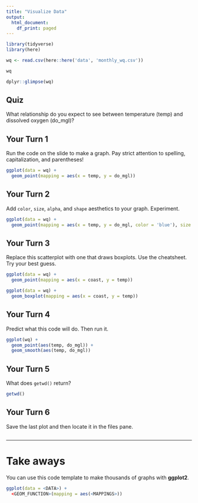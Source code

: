 ```yaml
---
title: "Visualize Data"
output:
  html_document:
    df_print: paged
---
```


<!-- This file was adapted from the orignal work at https://github.com/rstudio/master-the-tidyverse by RStudio. -->

```r
library(tidyverse)
library(here)
```


```r
wq <- read.csv(here::here('data', 'monthly_wq.csv')) 

wq

dplyr::glimpse(wq)
```

## Quiz

What relationship do you expect to see between temperature (temp) and dissolved oxygen (do_mgl)?

## Your Turn 1

Run the code on the slide to make a graph. Pay strict attention to spelling, capitalization, and parentheses!

```r
ggplot(data = wq) +
  geom_point(mapping = aes(x = temp, y = do_mgl))
```

## Your Turn 2

Add `color`, `size`, `alpha`, and `shape` aesthetics to your graph. Experiment.  

```r
ggplot(data = wq) + 
  geom_point(mapping = aes(x = temp, y = do_mgl, color = 'blue'), size = 3)
```

## Your Turn 3

Replace this scatterplot with one that draws boxplots. Use the cheatsheet. Try your best guess.

```r
ggplot(data = wq) +
  geom_point(mapping = aes(x = coast, y = temp))

ggplot(data = wq) +
  geom_boxplot(mapping = aes(x = coast, y = temp))

```

## Your Turn 4

Predict what this code will do. Then run it.

```r
ggplot(wq) +
  geom_point(aes(temp, do_mgl)) +
  geom_smooth(aes(temp, do_mgl))
```

## Your Turn 5

What does `getwd()` return?

```r
getwd()
```

## Your Turn 6

Save the last plot and then locate it in the files pane.

```r

```

***

# Take aways

You can use this code template to make thousands of graphs with **ggplot2**.

```r
ggplot(data = <DATA>) +
  <GEOM_FUNCTION>(mapping = aes(<MAPPINGS>))
```
